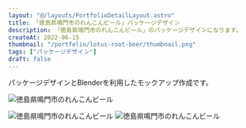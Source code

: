 ```yaml
---
layout: "@/layouts/PortfolioDetailLayout.astro"
title: 「徳島県鳴門市のれんこんビール」パッケージデザイン
description: 「徳島県鳴門市のれんこんビール」のパッケージデザインになります。
createAt: 2022-06-15
thumbnail: "/portfolio/lotus-root-beer/thumbnail.png"
tags: ["パッケージデザイン"]
draft: false
---
```


パッケージデザインとBlenderを利用したモックアップ作成です。

<img
  src="/portfolio/lotus-root-beer/03.jpg"
  alt="徳島県鳴門市のれんこんビール"
  class="mb-L mt-XL mt-XL"
/>
<div class="multi-column-3">
  <img
    src="/portfolio/lotus-root-beer/01.png"
    alt="徳島県鳴門市のれんこんビール"
  />
  <img
    src="/portfolio/lotus-root-beer/02.png"
    alt="徳島県鳴門市のれんこんビール"
  />
</div>
